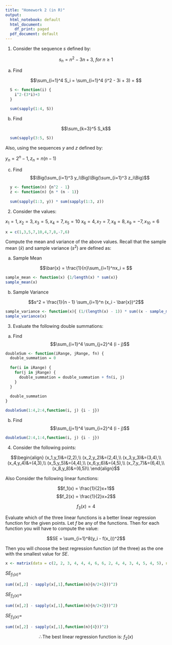 ```yaml
---
title: "Homework 2 (in R)"
output:
  html_notebook: default
  html_document:
    df_print: paged
  pdf_document: default
---
```

1. Consider the sequence $s$ defined by:

$$s_n = n^2 - 3n + 3,\ for\ n \geq 1$$
  
  a) Find 
  
  $$\sum_{i=1}^4 S_i = \sum_{i=1}^4 (i^2 - 3i + 3) = $$
```r
  S <- function(i) {
    i^2-(3*i)+3
  }

  sum(sapply(1:4, S))
```

  b) Find

$$\sum_{k=3}^5 S_k$$
```r
  sum(sapply(3:5, S))
```

Also, using the sequences $y$ and $z$ defined by:

$y_n = 2^n - 1, z_n = n(n - 1)$

  c) Find
$$\Big(\sum_{i=1}^3 y_i\Big)\Big(\sum_{i=1}^3 z_i\Big)$$
```r
  y <- function(n) {n^2 - 1}
  z <- function(n) {n * (n - 1)}
  
  sum(sapply(1:3, y)) * sum(sapply(1:3, z))
```


2. Consider the values:

 $x_1 = 1, x_2 = 3, x_3 = 5, x_4 = 7, x_5 = 10$
 $x_6 = 4, x_7 = 7, x_8 = 8, x_9 = -7, x_{10} = 6$

```r
x = c(1,3,5,7,10,4,7,8,-7,6)
```

Compute the mean and variance of the above values. Recall that
  the sample mean $(\bar{x})$ and sample variance $(s^2)$ are defined as:

  a) Sample Mean

$$\bar{x} = \frac{1}{n}\sum_{i=1}^nx_i = $$

```r
sample_mean <- function(x) {1/length(x) * sum(x)}
sample_mean(x)
```

  b) Sample Variance
  
$$s^2 = \frac{1}{n - 1} \sum_{i=1}^n (x_i - \bar{x})^2$$

```r
sample_variance <- function(x){ (1/(length(x) - 1)) * sum((x - sample_mean(x))^2) }
sample_variance(x)
```


3. Evaluate the following double summations:

  a) Find
$$\sum_{i=1}^4 \sum_{j=2}^4 (i - j)$$

```r
doubleSum <- function(iRange, jRange, fn) {
  double_summation = 0
  
  for(i in iRange) {
    for(j in jRange) {
      double_summation = double_summation + fn(i, j)    
    }
  }
  
  double_summation
}

doubleSum(1:4,2:4,function(i, j) {i - j})
```
  b) Find
$$\sum_{j=1}^4 \sum_{i=2}^4 (i - j)$$
```r
doubleSum(2:4,1:4,function(i, j) {i - j})
```


4) Consider the following points:

$$\begin{align}
 (x_1,y_1)&=(2,2),\\
 (x_2,y_2)&=(2,4),\\
 (x_3,y_3)&=(3,4),\\
 (x_4,y_4)&=(4,3),\\
 (x_5,y_5)&=(4,4),\\
 (x_6,y_6)&=(4,5),\\
 (x_7,y_7)&=(6,4),\\
 (x_8,y_8)&=(6,5)\\
\end{align}$$

Also Consider the following linear functions:

$$f_1(x) = \frac{1}{2}x+1$$
$$f_2(x) = \frac{1}{2}x+2$$


$$f_3(x) = 4$$

Evaluate which of the three linear functions is a better linear regression function for the given points. Let $f$ be any of the functions. Then for each function you will have to compute the value: 

$$SE = \sum_{i=1}^8(y_i - f(x_i))^2$$

Then you will choose the best regression function (of the three) as the one with the smallest value for $SE$.

```r
x <- matrix(data = c(2, 2, 3, 4, 4, 4, 6, 6, 2, 4, 4, 3, 4, 5, 4, 5), nrow = 8, ncol = 2)
```
  
$SE_{f_1(x)} =$
```r
sum((x[,2] - sapply(x[,1],function(n){n/2+1}))^2)
```
  
$SE_{f_2(x)} =$
```r
sum((x[,2] - sapply(x[,1],function(n){n/2+2}))^2)
```
  
$SE_{f_3(x)} =$
```r
sum((x[,2] - sapply(x[,1],function(n){4}))^2)
```

$$\therefore \text{The best linear regression function is: } f_2(x)$$